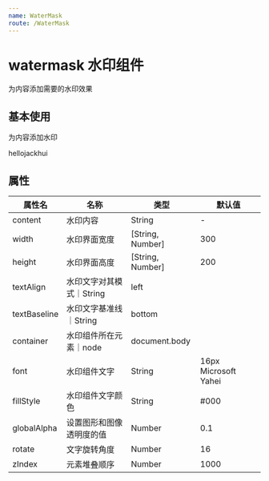 ```yaml
---
name: WaterMask
route: /WaterMask
---
```



# watermask 水印组件
为内容添加需要的水印效果

## 基本使用

为内容添加水印

<Playground>
  <WaterMask content={"mask"} style={{'width': '100%', 'height': '300px'}}>
    <div style={{
      'textAlign': 'center',
      'transform': 'translate(0px, 130px)',
    }}>hellojackhui</div>
  </WaterMask>
</Playground>


## 属性

属性名|名称|类型|默认值
----|---|---|---
content|水印内容|String|-
width|水印界面宽度|[String, Number]|300
height|水印界面高度|[String, Number]|200
textAlign|水印文字对其模式｜String|left
textBaseline|水印文字基准线｜String|bottom
container|水印组件所在元素｜node|document.body
font|水印组件文字|String|16px Microsoft Yahei
fillStyle|水印组件文字颜色|String|#000
globalAlpha|设置图形和图像透明度的值|Number|0.1
rotate|文字旋转角度|Number|16
zIndex|元素堆叠顺序|Number|1000